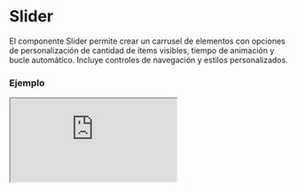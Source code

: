 
# Slider

El componente Slider permite crear un carrusel de elementos con opciones de personalización de cantidad de ítems visibles, tiempo de animación y bucle automático. Incluye controles de navegación y estilos personalizados.

### Ejemplo

<Iframe
  minHeightIframe="30dvh"
  src="https://fenextjs-component-storybook.vercel.app/iframe.html?args=&id=slider-slider--index&viewMode=story"
/>

### Importacion

Para importar el componente Slider, se puede hacer desde fenextjs

```tsx copy
import { Slider } from "fenextjs";
```

### Parametros

| Parametro          | Tipo        | Requerido | Default | Descripcion                                                                          |
| ------------------ | ----------- | --------- | ------- | ------------------------------------------------------------------------------------ |
| className          | string      | no        | ''      | Clase CSS para personalizar el contenedor principal del componente Slider.           |
| classNameContent   | string      | no        | ''      | Clase CSS para personalizar el contenedor de contenido del slider.                   |
| classNameItem      | string      | no        | ''      | Clase CSS para personalizar cada ítem dentro del slider.                             |
| classNameDogs      | string      | no        | ''      | Clase CSS para personalizar el contenedor de elementos de slider.                    |
| classNameDog       | string      | no        | ''      | Clase CSS para personalizar un elemento individual dentro del contenedor de slider.  |
| classNameArrows    | string      | no        | ''      | Clase CSS para personalizar las flechas de navegación del slider.                    |
| classNameArrowPre  | string      | no        | ''      | Clase CSS para personalizar la flecha de navegación anterior.                        |
| classNameArrowNext | string      | no        | ''      | Clase CSS para personalizar la flecha de navegación siguiente.                       |
| items              | ReactNode[] | no        | []      | Arreglo de elementos que se mostrarán dentro del slider.                             |
| nItemsDesktop      | number      | no        | 3       | Número de elementos visibles en pantallas de escritorio.                             |
| nItemsTable        | number      | no        | 2       | Número de elementos visibles en pantallas de tabletas.                               |
| nItemsPhone        | number      | no        | 1       | Número de elementos visibles en pantallas de teléfonos.                              |
| timeDelay          | number      | no        | 4000    | Tiempo de espera en milisegundos antes de avanzar automáticamente al siguiente ítem. |
| timeAnimation      | number      | no        | 500     | Duración de la animación en milisegundos para mover el slider.                       |
| loop               | boolean     | no        | true    | Determina si el slider se reproduce en bucle o se detiene al final.                  |
| separationItems    | number      | no        | 16      | Espacio de separación en píxeles entre cada ítem del slider.                         |

### Storybook

Para ver el storybook del componente lo puede hacer con este [link](https://fenextjs-component-storybook.vercel.app/?path=/story/slider-slider--index)

### Usos

- Uso básico del Slider

```tsx copy
<Slider items={[<Item1 />, <Item2 />, <Item3 />]} />
```

- Slider con 4 ítems en escritorio y 2 en tablet

```tsx copy
<Slider nItemsDesktop={4} nItemsTable={2} />
```

- Slider con animación de 1 segundo y sin bucle

```tsx copy
<Slider timeAnimation={1000} loop={false} />
```

- Slider con espacio de separación de 32px entre ítems

```tsx copy
<Slider separationItems={32} />
```
